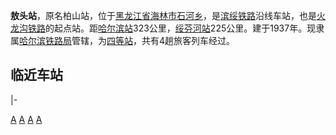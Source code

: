 {{Infobox China railway station 
|车站名称 = 敖头站
|车站名称拼音 = Aotou
|车站位置 = [[黑龙江省|黑龙江省]][[海林市|海林市]][[石河乡|石河乡]]
|线路 = [[滨绥铁路|滨绥铁路]]、[[火龙沟铁路|火龙沟铁路]]
|车站等级 = [[四等站_(中铁)|四等站]]
}}

'''敖头站'''，原名柏山站，位于[[黑龙江省|黑龙江省]][[海林市|海林市]][[石河乡|石河乡]]，是[[滨绥铁路|滨绥铁路]]沿线车站，也是[[火龙沟铁路|火龙沟铁路]]的起点站。距[[哈尔滨站|哈尔滨站]]323公里，[[绥芬河站|绥芬河站]]225公里。建于1937年。现隶属[[哈尔滨铁路局|哈尔滨铁路局]]管辖，为[[四等站_(中铁)|四等站]]，共有4趟旅客列车经过。
==临近车站==
{{start rail box|[[中国铁路|中国铁路]]}}
{{s-inop|[[山市站|山市站]]<br><s>[[奇峰站|奇峰站]]</s>(已撤销)}}
{{s-line|[[滨绥铁路|滨绥铁路]]}}
{{s-inop|[[海林站|海林站]]}}
|-
{{terminus}}
{{s-line|[[火龙沟铁路|火龙沟铁路]]}}
{{s-inop|[[长汀镇站|长汀镇站]]}}
{{end box}}
{{滨绥铁路}}
{{火龙沟铁路}}

[[Category:牡丹江市铁路车站|A]]
[[Category:1937年启用的铁路车站|A]]
[[Category:中国铁路四等站|A]]
[[Category:哈尔滨局集团车站|A]]


{{China-rail-stub}}